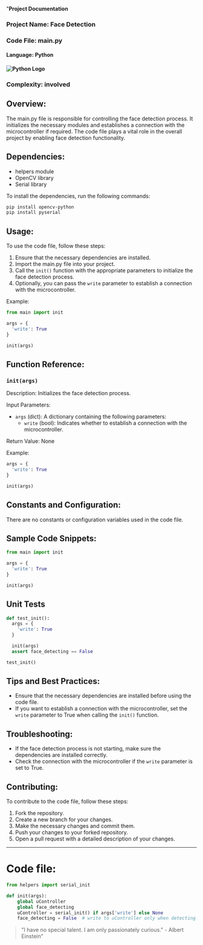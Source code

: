 "**Project Documentation**### Project Name: Face Detection### Code File: main.py#### Language: Python#### ![Python Logo](https://www.python.org/static/img/python-logo.png)### Complexity: involved## Overview:The main.py file is responsible for controlling the face detection process. It initializes the necessary modules and establishes a connection with the microcontroller if required. The code file plays a vital role in the overall project by enabling face detection functionality.## Dependencies:- helpers module- OpenCV library- Serial libraryTo install the dependencies, run the following commands:```bashpip install opencv-pythonpip install pyserial```## Usage:To use the code file, follow these steps:1. Ensure that the necessary dependencies are installed.2. Import the main.py file into your project.3. Call the `init()` function with the appropriate parameters to initialize the face detection process.4. Optionally, you can pass the `write` parameter to establish a connection with the microcontroller.Example:```pythonfrom main import initargs = {  'write': True}init(args)```## Function Reference:### `init(args)`Description: Initializes the face detection process.Input Parameters:- `args` (dict): A dictionary containing the following parameters:  - `write` (bool): Indicates whether to establish a connection with the microcontroller.Return Value: NoneExample:```pythonargs = {  'write': True}init(args)```## Constants and Configuration:There are no constants or configuration variables used in the code file.## Sample Code Snippets:```pythonfrom main import initargs = {  'write': True}init(args)```## Unit Tests```pythondef test_init():  args = {    'write': True  }  init(args)  assert face_detecting == Falsetest_init()```## Tips and Best Practices:- Ensure that the necessary dependencies are installed before using the code file.- If you want to establish a connection with the microcontroller, set the `write` parameter to True when calling the `init()` function.## Troubleshooting:- If the face detection process is not starting, make sure the dependencies are installed correctly.- Check the connection with the microcontroller if the `write` parameter is set to True.## Contributing:To contribute to the code file, follow these steps:1. Fork the repository.2. Create a new branch for your changes.3. Make the necessary changes and commit them.4. Push your changes to your forked repository.5. Open a pull request with a detailed description of your changes.---# Code file:```pythonfrom helpers import serial_initdef init(args):    global uController    global face_detecting    uController = serial_init() if args['write'] else None    face_detecting = False  # write to uController only when detecting```> \"I have no special talent. I am only passionately curious.\" - Albert Einstein"